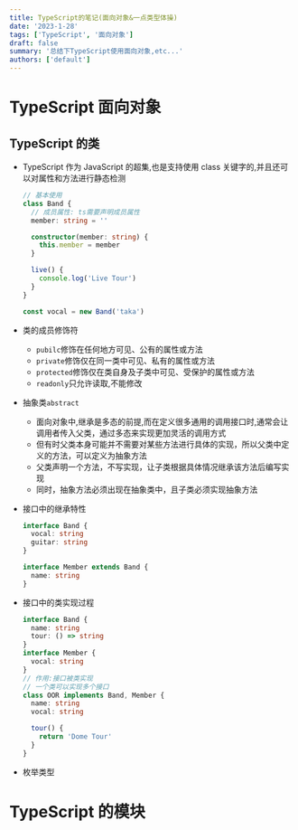 ```yaml
---
title: TypeScript的笔记(面向对象&一点类型体操)
date: '2023-1-28'
tags: ['TypeScript', '面向对象']
draft: false
summary: '总结下TypeScript使用面向对象,etc...'
authors: ['default']
---
```


<TOCInline toc={props.toc} exclude="Overview" toHeading={2} />

# TypeScript 面向对象

## TypeScript 的类

- TypeScript 作为 JavaScript 的超集,也是支持使用 class 关键字的,并且还可以对属性和方法进行静态检测

  ```ts
  // 基本使用
  class Band {
    // 成员属性: ts需要声明成员属性
    member: string = ''

    constructor(member: string) {
      this.member = member
    }

    live() {
      console.log('Live Tour')
    }
  }

  const vocal = new Band('taka')
  ```

- 类的成员修饰符
  - `pubilc`修饰在任何地方可见、公有的属性或方法
  - `private`修饰仅在同一类中可见、私有的属性或方法
  - `protected`修饰仅在类自身及子类中可见、受保护的属性或方法
  - `readonly`只允许读取,不能修改
- 抽象类`abstract`
  - 面向对象中,继承是多态的前提,而在定义很多通用的调用接口时,通常会让调用者传入父类，通过多态来实现更加灵活的调用方式
  - 但有时父类本身可能并不需要对某些方法进行具体的实现，所以父类中定义的方法，可以定义为抽象方法
  - 父类声明一个方法，不写实现，让子类根据具体情况继承该方法后编写实现
  - 同时，抽象方法必须出现在抽象类中，且子类必须实现抽象方法
- 接口中的继承特性

  ```ts
  interface Band {
    vocal: string
    guitar: string
  }

  interface Member extends Band {
    name: string
  }
  ```

- 接口中的类实现过程

  ```ts
  interface Band {
    name: string
    tour: () => string
  }
  interface Member {
    vocal: string
  }
  // 作用:接口被类实现
  // 一个类可以实现多个接口
  class OOR implements Band, Member {
    name: string
    vocal: string

    tour() {
      return 'Dome Tour'
    }
  }
  ```

- 枚举类型

# TypeScript 的模块
